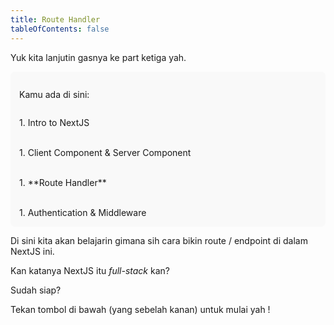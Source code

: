 ```yaml
---
title: Route Handler
tableOfContents: false
---
```



Yuk kita lanjutin gasnya ke part ketiga yah.

<div style="background-color: #f9f9f9; padding: 1em; border-radius: 0.5em;">
  <p style="padding-bottom: 1em;">Kamu ada di sini:</p>
  <Steps>
  1. Intro to NextJS
    <div style="padding-top: 0.5em; padding-bottom: 0.5em;">&nbsp;</div>
  1. Client Component & Server Component
    <div style="padding-top: 0.5em; padding-bottom: 0.5em;">&nbsp;</div>
  1. **Route Handler**
    <div style="padding-top: 0.5em; padding-bottom: 0.5em;">&nbsp;</div>
  1. Authentication & Middleware
  </Steps>
</div>

Di sini kita akan belajarin gimana sih cara bikin route / endpoint di dalam NextJS ini.

Kan katanya NextJS itu _full-stack_ kan?

Sudah siap?

Tekan tombol di bawah (yang sebelah kanan) untuk mulai yah !